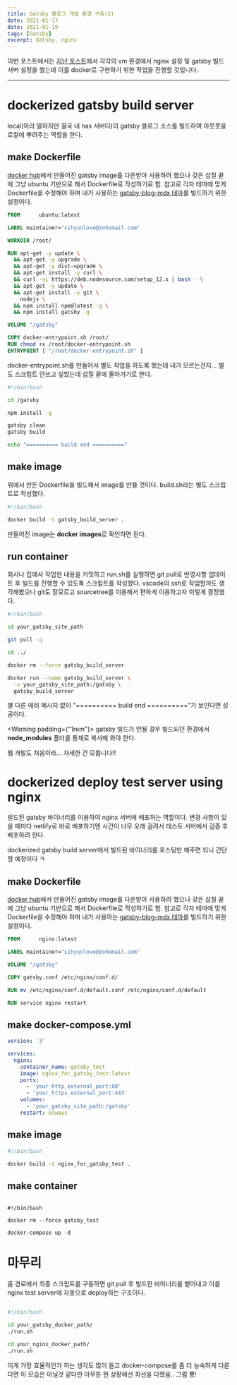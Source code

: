 ```yaml
---
title: Gatsby 블로그 개발 환경 구축(2)
date: 2021-01-17
date: 2021-01-19
tags: [Gatsby]
excerpt: Gatsby, nginx
---
```


이번 포스트에서는 [지난 포스트](https://sihyunlove-wiki.netlify.app/2021/Gatsby-%EB%B8%94%EB%A1%9C%EA%B7%B8-%EB%A7%8C%EB%93%A4%EA%B8%B0-1/)에서 각각의 vm 환경에서 nginx 설정 및 gatsby 빌드 서버 설정을 했는데 이를 docker로 구현하기 위한 작업을 진행할 것입니다.

---

# dockerized gatsby build server
local(이라 말하지만 결국 내 nas 서버다)의 gatsby 블로그 소스를 빌드하여 아웃풋을 로컬에 뿌려주는 역할을 한다.

## make Dockerfile
[docker hub](https://hub.docker.com/)에서 만들어진 gatsby image를 다운받아 사용하려 했으나 갖은 삽질 끝에 그냥 ubuntu 기반으로 해서 Dockerfile로 작성하기로 함.
참고로 각자 테마에 맞게 Dockerfile을 수정해야 하며 내가 사용하는 [gatsby-blog-mdx 테마](https://www.gatsbyjs.com/starters/EllisMin/gatsby-blog-mdx/)를 빌드하기 위한 설정이다.

```Dockerfile
FROM      ubuntu:latest

LABEL maintainer="sihyunlove@zohomail.com"

WORKDIR /root/

RUN apt-get -y update \
  && apt-get -y upgrade \
  && apt-get -y dist-upgrade \
  && apt-get install -y curl \
  && curl -sL https://deb.nodesource.com/setup_12.x | bash - \
  && apt-get -y update \
  && apt-get install -y git \
    nodejs \
  && npm install npm@latest -g \
  && npm install gatsby -g

VOLUME "/gatsby"

COPY docker-entrypoint.sh /root/
RUN chmod +x /root/docker-entrypoint.sh
ENTRYPOINT [ "/root/docker-entrypoint.sh" ]

```

docker-entrypoint.sh를 만들어서 별도 작업을 하도록 했는데 내가 모르는건지... 별도 스크립트 안쓰고 싶었는데 삽질 끝에 돌아가기로 한다.

```shell:title=docker-entrypoint.sh
#!/bin/bash

cd /gatsby

npm install -g

gatsby clean
gatsby build

echo "========== build end =========="

```

## make image
위에서 만든 Dockerfile을 빌드해서 image를 만들 것이다. build.sh라는 별도 스크립트로 작성했다.

```shell:title=build.sh
#!/bin/bash

docker build -t gatsby_build_server .

```

만들어진 image는 **docker images**로 확인하면 된다.

## run container
회사나 집에서 작업한 내용을 커밋하고 run.sh를 실행하면 git pull로 반영사항 업데이트 후 빌드를 진행할 수 있도록 스크립트를 작성했다.
vscode의 ssh로 작업할까도 생각해봤으나 git도 잘모르고 sourcetree를 이용해서 편하게 이용하고자 이렇게 결정했다.

```shell:title:run.sh
#!/bin/bash

cd your_gatsby_site_path

git pull -q

cd ../

docker rm --force gatsby_build_server

docker run --name gatsby_build_server \
  -v your_gatsby_site_path:/gatsby \
  gatsby_build_server


```

별 다른 에러 메시지 없이 "========== build end =========="가 보인다면 성공이다. 

<Warning padding={"1rem"}>
gatsby 빌드가 안될 경우 빌드되던 환경에서 **node_modules** 폴더를 통채로 복사해 와야 한다. 

웹 개발도 처음이라... 자세한 건 모릅니다!!

</Warning> 

# dockerized deploy test server using nginx
빌드된 gatsby 바이너리를 이용하여 nginx 서버에 배포하는 역할이다. 변경 사항이 있을 때마다 netlify로 바로 배포하기엔 시간이 너무 오래 걸려서 테스트 서버에서 검증 후 배포하려 한다.

dockerized gatsby build server에서 빌드된 바이너리를 호스팅만 해주면 되니 간단할 예정이다 ㅋ

## make Dockerfile
[docker hub](https://hub.docker.com/)에서 만들어진 gatsby image를 다운받아 사용하려 했으나 갖은 삽질 끝에 그냥 ubuntu 기반으로 해서 Dockerfile로 작성하기로 함.
참고로 각자 테마에 맞게 Dockerfile을 수정해야 하며 내가 사용하는 [gatsby-blog-mdx 테마](https://www.gatsbyjs.com/starters/EllisMin/gatsby-blog-mdx/)를 빌드하기 위한 설정이다.

```Dockerfile
FROM      nginx:latest

LABEL maintainer="sihyunlove@zohomail.com"

VOLUME "/gatsby"

COPY gatsby.conf /etc/nginx/conf.d/

RUN mv /etc/nginx/conf.d/default.conf /etc/nginx/conf.d/default

RUN service nginx restart


```

## make docker-compose.yml 

```yml:title=docker-compose.yml 
version: '3'

services:
  nginx:
    container_name: gatsby_test
    image: nginx_for_gatsby_test:latest
    ports:
      - 'your_http_external_port:80'
      - 'your_https_external_port:443'
    volumes:
      - 'your_gatsby_site_path:/gatsby'
    restart: always

```

## make image

```shell:title=build.sh
#!/bin/bash

docker build -t nginx_for_gatsby_test .

```

## make container

```shell:title run.sh

#!/bin/bash

docker rm --force gatsby_test

docker-compose up -d

```

# 마무리
홈 경로에서 최종 스크립트를 구동하면 git pull 후 빌드한 바이너리를 뱉어내고 이를 nginx test server에 자동으로 deploy하는 구조이다.

```shell:title:gatsby_build.sh

#!/bin/bash

cd your_gatsby_docker_path/
./run.sh

cd your_nginx_docker_path/
./run.sh

```

이게 가장 효율적인가 하는 생각도 많이 들고 docker-compose를 좀 더 능숙하게 다룬다면 이 모습은 아닐것 같다만 아무튼 현 상황에선 최선을 다했음.. 그럼 뿅!

